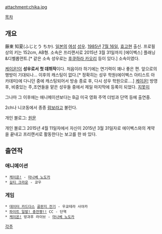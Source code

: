 attachment:chika.jpg

[[목차]]
== 개요 ==
藤東 知夏(ふじとう ちか). [[일본]]의 [[여성]] [[성우]]. [[1985년]] [[7월 16일]], [[효고]]현 출신. 프로필상의 키는 152cm, AB형. 소속은 프리랜서로 2015년 3월 31일까지 [에이벡스] 플래닝&디벨롭먼트.[* 같은 소속 성우로는 [[후쿠하라 카오리]] 등이 있다.] 소속이였다.

[[케이온!]]이 '''성우로서 첫 데뷔작'''이다. 처음이라 하기에는 연기력이 꽤나 좋은 편. 앞으로의 행방이 기대되나... 이후의 캐스팅이 없다.[* 정확히는 성우 학원(에이벡스 아티스트 아카데미)에 다니던 중에 캐스팅되어서 방송 종료 후, 다시 성우 학원으로....] [[케이온!]] 방영 후, 비중있는 주,조연들을 맡은 성우들 중에서 제일 마지막에 등록이 되었다. [[지못미]]

그나마 그 이후에는 애니메이션보다는 B급 미국 영화 주역 더빙과 단역 등에 출연중.

2ch나 니코동에서 종종 [[람보]]라고 불린다.

개인 블로그: [http://yaplog.jp/natsuiro_usagi/ 원문]

개인 블로그 2015년 4월 11일자에서 자신이 2015년 3월 31일자로 에이벡스와의 계약을 끝내고 프리랜서로 활동한다는 보고를 한 바 있다.

== 출연작 ==
=== 애니메이션 ===
 * [[케이온!]] - [[마나베 노도카]]
 * [[길티 크라운]] - 쿄우

=== 게임 ===
 * [[데이터 카드다스]] [[골판지 전기]] - 우쿄테라 사야카
 * [[파이트 일발! 충전쨩!!]] CC - 단역
 * [[케이온!]] 방과후 라이브 - [[마나베 노도카]]

[[각주]]
